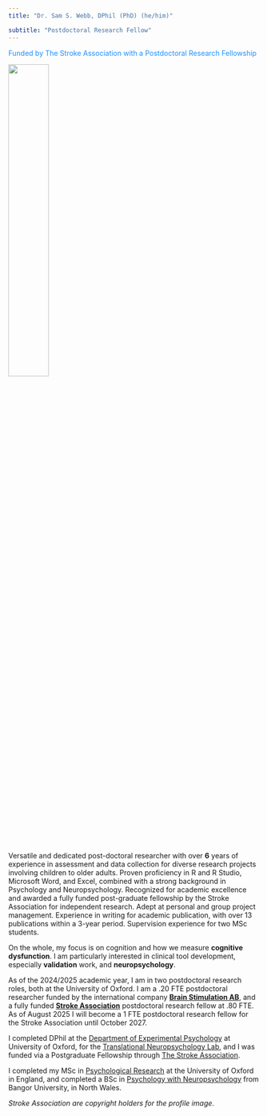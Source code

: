 ---
title: "Dr. Sam S. Webb, DPhil (PhD) (he/him)"

subtitle: "Postdoctoral Research Fellow"
---

[Funded by The Stroke Association with a Postdoctoral Research Fellowship]{style="color:dodgerblue"}

![](profilepic2.jpg){width="40%"}

Versatile and dedicated post-doctoral researcher with over **6** years of experience in assessment and data collection for diverse research projects involving children to older adults. Proven proficiency in R and R Studio, Microsoft Word, and Excel, combined with a strong background in Psychology and Neuropsychology. Recognized for academic excellence and awarded a fully funded post-graduate fellowship by the Stroke Association for independent research. Adept at personal and group project management. Experience in writing for academic publication, with over 13 publications within a 3-year period. Supervision experience for two MSc students. 

On the whole, my focus is on cognition and how we measure **cognitive dysfunction**. I am particularly interested in clinical tool development, especially **validation** work, and **neuropsychology**.

As of the 2024/2025 academic year, I am in two postdoctoral research roles, both at the University of Oxford. I am a .20 FTE postdoctoral researcher funded by the international company [**Brain Stimulation AB**](https://www.brainstimulation.se/), and a fully funded [**Stroke Association**](https://www.stroke.org.uk/about-us/research) postdoctoral research fellow at .80 FTE. As of August 2025 I will become a 1 FTE postdoctoral research fellow for the Stroke Association until October 2027. 

I completed DPhil at the [Department of Experimental Psychology](https://www.psy.ox.ac.uk/) at University of Oxford, for the [Translational Neuropsychology Lab](https://www.psy.ox.ac.uk/research/translational-neuropsychology), and I was funded via a Postgraduate Fellowship through [The Stroke Association](https://www.stroke.org.uk). 

I completed my MSc in [Psychological Research](https://www.ox.ac.uk/admissions/graduate/courses/msc-psychological-research?wssl=1) at the University of Oxford in England, and completed a BSc in [Psychology with Neuropsychology](https://www.bangor.ac.uk/courses/undergraduate/C801-Psychology-with-Neuropsychology) from Bangor University, in North Wales.  


*Stroke Association are copyright holders for the profile image*.  
